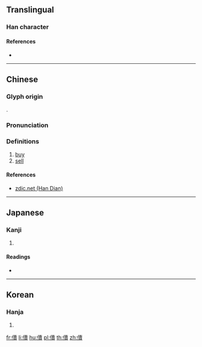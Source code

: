 {{character info/new}}
==Translingual==

===Han character===
{{Han char|rn=9|rad=人|as=15|sn=17|four=24286|canj=OGWC|ids=⿰亻賣}}

====References====
* {{Han ref|kx=0120.220|dkj=01255|dj=0254.200|hdz=10232.150|uh=5125|ud=20773|bh=ECBA|bd=60602}}

----

==Chinese==
{{zh-forms}}

===Glyph origin===
{{Han etym}}
{{Han compound|人|賣|c1=s|c2=p|t1=person|ls=psc}}.

===Pronunciation===
{{zh-pron
|m=yù
|c=juk6
|mc=y
|oc=y
|ma=
|cat=v
}}

===Definitions===
{{zh-hanzi}}

# [[buy]]
# [[sell]]

====References====
*[http://www.zdic.net/zd/zi/ZdicE5Zdic84ZdicA5.htm zdic.net (Han Dian)]

----

==Japanese==

===Kanji===
{{ja-kanji|grade=|rs=人15}}

# {{defn|lang=ja|sort=人15}}

====Readings====
* {{ja-readings|on=[[いく]] (iku), [[てき]] (teki), [[ちゃく]] (chaku), [[とく]] (toku), [[どく]] (doku)|kun=[[いる]] (iru), [[かむ]] (kamu), [[みる]] (miru)}}

----

==Korean==

===Hanja===
{{ko-hanja|hangeul=육|rv=yuk|mr=yuk}}

# {{defn|lang=ko|sort=人15}}

[[fr:儥]]
[[li:儥]]
[[hu:儥]]
[[pl:儥]]
[[th:儥]]
[[zh:儥]]